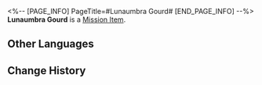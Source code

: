 <%-- [PAGE_INFO]
PageTitle=#Lunaumbra Gourd#
[END_PAGE_INFO] --%>
{{Item Infobox
|id          = 140361
|image       = Item Lunaumbra Gourd.png
|type        = Mission Item
|invCategory = Missions
|rarity      = 3
|effect      = 
|description = The specialized exorcism tool created by the Ten-Lords Commission for dealing with heliobi. It captures heliobi and locks them inside.
}}
{{Description|''"It can absorb the malevolent energy between heaven and earth, possessing the ability to ward off evil and avert calamity."''}}
'''Lunaumbra Gourd''' is a [[Mission Item]].

==Other Languages==
{{Other Languages
|en   = Lunaumbra Gourd
|zhs  = 藏月瓠
|zht  = 藏月瓠
|ja   = 蔵月の瓢箪
|ko   = 장월박
|es   = Calabaza Lunaumbra
|fr   = Gourde sélénombre
|ru   = Тыква лунного ларца
|th   = น้ำเต้าซ่อนเงาจันทร์
|vi   = Hồ Lô Tàng Nguyệt
|de   = Lunaumbra-Kürbis
|id   = Botol Gerhana Bulan
|pt   = Cabaça de Lunaumbra
}}

==Change History==
{{Change History|1.5}}